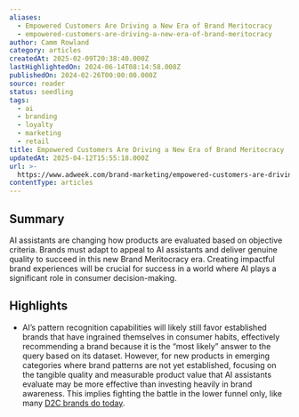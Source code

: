 ```yaml
---
aliases:
  - Empowered Customers Are Driving a New Era of Brand Meritocracy
  - empowered-customers-are-driving-a-new-era-of-brand-meritocracy
author: Camm Rowland
category: articles
createdAt: 2025-02-09T20:38:40.000Z
lastHighlightedOn: 2024-06-14T08:14:58.008Z
publishedOn: 2024-02-26T00:00:00.000Z
source: reader
status: seedling
tags:
  - ai
  - branding
  - loyalty
  - marketing
  - retail
title: Empowered Customers Are Driving a New Era of Brand Meritocracy
updatedAt: 2025-04-12T15:55:18.000Z
url: >-
  https://www.adweek.com/brand-marketing/empowered-customers-are-driving-a-new-era-of-brand-meritocracy/
contentType: articles
---
```

## Summary

AI assistants are changing how products are evaluated based on objective criteria. Brands must adapt to appeal to AI assistants and deliver genuine quality to succeed in this new Brand Meritocracy era. Creating impactful brand experiences will be crucial for success in a world where AI plays a significant role in consumer decision-making.

## Highlights

- AI’s pattern recognition capabilities will likely still favor established brands that have ingrained themselves in consumer habits, effectively recommending a brand because it is the “most likely” answer to the query based on its dataset. However, for new products in emerging categories where brand patterns are not yet established, focusing on the tangible quality and measurable product value that AI assistants evaluate may be more effective than investing heavily in brand awareness. This implies fighting the battle in the lower funnel only, like many [D2C brands do today](https://www.adweek.com/social-marketing/d2c-brand-algorithm-social-tactics/).
